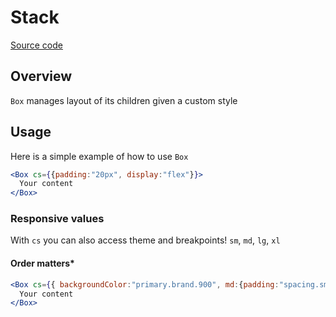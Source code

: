 # Stack
[Source code](https://github.com/GovConnex/UI/tree/main/src/components/Box)

## Overview
`Box` manages layout of its children given a custom style 

## Usage

Here is a simple example of how to use `Box`
```jsx
<Box cs={{padding:"20px", display:"flex"}}>
  Your content
</Box>
```

### Responsive values

With `cs` you can also access theme and breakpoints!
`sm`, `md`, `lg`, `xl`

#### Order matters*

```jsx
<Box cs={{ backgroundColor:"primary.brand.900", md:{padding:"spacing.sm"}, lg:{padding:"spacing.lg"} }} >
  Your content
</Box>
```
